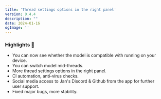 ```yaml
---
title: 'Thread settings options in the right panel'
version: 0.4.4
description: ""
date: 2024-01-16
ogImage: ''
---
```



<ChangelogHeader/>

### Highlights 🎉

- You can now see whether the model is compatible with running on your device.
- You can switch model mid-threads.
- More thread settings options in the right panel.
- CI automation, anti-virus checks.
- Social media access to Jan's Discord & Github from the app for further user support.
- Fixed major bugs, more stability.